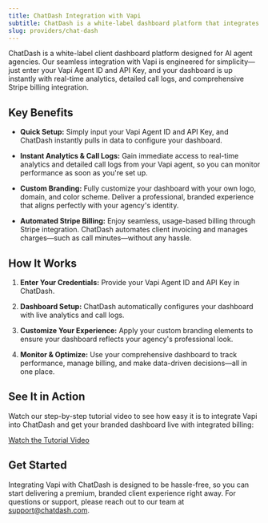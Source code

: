 ```yaml
---
title: ChatDash Integration with Vapi
subtitle: ChatDash is a white-label dashboard platform that integrates with Vapi to provide analytics, call logs, and Stripe billing for AI agent agencies.
slug: providers/chat-dash
---
```


ChatDash is a white-label client dashboard platform designed for AI agent agencies. Our seamless integration with Vapi is engineered for simplicity—just enter your Vapi Agent ID and API Key, and your dashboard is up instantly with real-time analytics, detailed call logs, and comprehensive Stripe billing integration.

## Key Benefits

- **Quick Setup:**
  Simply input your Vapi Agent ID and API Key, and ChatDash instantly pulls in data to configure your dashboard.

- **Instant Analytics & Call Logs:**
  Gain immediate access to real-time analytics and detailed call logs from your Vapi agent, so you can monitor performance as soon as you're set up.

- **Custom Branding:**
  Fully customize your dashboard with your own logo, domain, and color scheme. Deliver a professional, branded experience that aligns perfectly with your agency's identity.

- **Automated Stripe Billing:**
  Enjoy seamless, usage-based billing through Stripe integration. ChatDash automates client invoicing and manages charges—such as call minutes—without any hassle.

## How It Works

1. **Enter Your Credentials:**
   Provide your Vapi Agent ID and API Key in ChatDash.

2. **Dashboard Setup:**
   ChatDash automatically configures your dashboard with live analytics and call logs.

3. **Customize Your Experience:**
   Apply your custom branding elements to ensure your dashboard reflects your agency's professional look.

4. **Monitor & Optimize:**
   Use your comprehensive dashboard to track performance, manage billing, and make data-driven decisions—all in one place.

## See It in Action

Watch our step-by-step tutorial video to see how easy it is to integrate Vapi into ChatDash and get your branded dashboard live with integrated billing:

[Watch the Tutorial Video](https://www.youtube.com/watch?v=Ah7eA88m1Xw)

## Get Started

Integrating Vapi with ChatDash is designed to be hassle-free, so you can start delivering a premium, branded client experience right away. For questions or support, please reach out to our team at [support@chatdash.com](mailto:support@chatdash.com).
